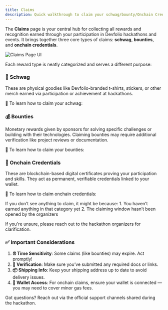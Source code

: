 ```yaml
---
title: Claims
description: Quick walkthrough to claim your schwag/bounty/Onchain Credentials
---
```


The **Claims** page is your central hub for collecting all rewards and recognition earned through your participation in Devfolio hackathons and events. It brings together three core types of claims: **schwag**, **bounties**, and **onchain credentials**.

<p><img src="/assets/image (6).png" alt="Claims Page UI" /></p>

Each reward type is neatly categorized and serves a different purpose:


### 🧢 Schwag

These are physical goodies like Devfolio-branded t-shirts, stickers, or other merch earned via participation or achievement at hackathons.

🧾 To learn how to claim your schwag:  
<Card title="Claim Your Schwag" href="/docs/guide/participating-in-hackathons/claims/claiming-your-schwag" />


### 💰 Bounties

Monetary rewards given by sponsors for solving specific challenges or building with their technologies. Claiming bounties may require additional verification like project reviews or documentation.

🧾 To learn how to claim your bounties:  
<Card title="Claim Your Bounties" href="/docs/guide/participating-in-hackathons/claims/claiming-your-bounties" />


### 🔗 Onchain Credentials

These are blockchain-based digital certificates proving your participation and skills. They act as permanent, verifiable credentials linked to your wallet.

🧾 To learn how to claim onchain credentials:  
<Card title="Claim Your Onchain Credentials" href="/docs/guide/participating-in-hackathons/claims/claiming-your-onchain-credentials" />


<Callout type="warning" title="Understanding Claim Availability">
If you don’t see anything to claim, it might be because:
1. You haven’t earned anything in that category yet  
2. The claiming window hasn’t been opened by the organizers

If you're unsure, please reach out to the hackathon organizers for clarification.
</Callout>


### ✅ Important Considerations

1. **⏰ Time Sensitivity**: Some claims (like bounties) may expire. Act promptly!
2. **📄 Verification**: Make sure you’ve submitted any required docs or links.
3. **📦 Shipping Info**: Keep your shipping address up to date to avoid delivery issues.
4. **💸 Wallet Access**: For onchain claims, ensure your wallet is connected — you may need to cover minor gas fees.



Got questions? Reach out via the official support channels shared during the hackathon.
